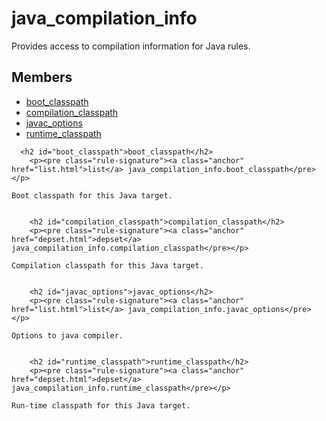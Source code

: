 <html devsite>
<head>
  <meta name="project_path" value="/_project.yaml">
  <meta name="book_path" value="/versions/6.5.0/_book.yaml">
</head>
<body>

<h1 class="page-title" id="modules.java_compilation_info">java_compilation_info</h1>

<!-- {% raw %} -->

Provides access to compilation information for Java rules.

<h2>Members</h2>
<ul>
    <li>
    <a href="#boot_classpath">boot_classpath</a>
  </li>
      <li>
    <a href="#compilation_classpath">compilation_classpath</a>
  </li>
      <li>
    <a href="#javac_options">javac_options</a>
  </li>
      <li>
    <a href="#runtime_classpath">runtime_classpath</a>
  </li>
  </ul>

      <h2 id="boot_classpath">boot_classpath</h2>
        <p><pre class="rule-signature"><a class="anchor" href="list.html">list</a> java_compilation_info.boot_classpath</pre></p>

    Boot classpath for this Java target.


        <h2 id="compilation_classpath">compilation_classpath</h2>
        <p><pre class="rule-signature"><a class="anchor" href="depset.html">depset</a> java_compilation_info.compilation_classpath</pre></p>

    Compilation classpath for this Java target.


        <h2 id="javac_options">javac_options</h2>
        <p><pre class="rule-signature"><a class="anchor" href="list.html">list</a> java_compilation_info.javac_options</pre></p>

    Options to java compiler.


        <h2 id="runtime_classpath">runtime_classpath</h2>
        <p><pre class="rule-signature"><a class="anchor" href="depset.html">depset</a> java_compilation_info.runtime_classpath</pre></p>

    Run-time classpath for this Java target.



</body>
</html>

<!-- {% endraw %} -->
